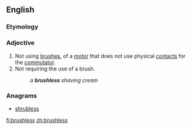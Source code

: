 ==English==

===Etymology===
{{suffix|en|brush|less}}

===Adjective===
{{en-adj|-}}
{{wikipedia|brushless motor}}

# Not using [[brush]]es, of a [[motor]] that does not use physical [[contact]]s for the [[commutator]].
# Not requiring the use of a brush.
#: ''a '''brushless''' shaving cream''

===Anagrams===
* [[shrubless#English|shrubless]]

[[fi:brushless]]
[[zh:brushless]]